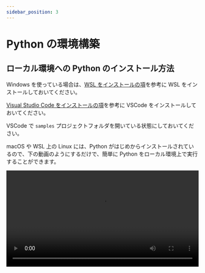 ```yaml
---
sidebar_position: 3
---
```



# Python の環境構築

## ローカル環境への Python のインストール方法

Windows を使っている場合は、[WSL をインストールの項](/docs/03extras/01wsl/)を参考に WSL をインストールしておいてください。

[Visual Studio Code をインストールの項](/docs/03extras/02vscode/)を参考に VSCode をインストールしておいてください。

VSCode で `samples` プロジェクトフォルダを開いている状態にしておいてください。

macOS や WSL 上の Linux には、Python がはじめからインストールされているので、下の動画のようにするだけで、簡単に Python をローカル環境上で実行することができます。

<video src={installPython} controls width="100%" />

- `sample.py` という名前でファイルを作成します。

- `sample.py` の中に `print("Hello World!)` と入力します。

- 保存します。

- ターミナル上で、`python3 sample.py` と入力して、`Enterキー` を押します。コンソール上に `Hello World!` と表示されたら、成功です。
